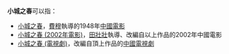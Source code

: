 '''小城之春'''可以指：
* [[小城之春|小城之春]]，[[費穆|費穆]]執導的1948年[[中國電影|中國電影]]
* [[小城之春_(2002年電影)|小城之春 (2002年電影)]]，[[田壯壯|田壯壯]]執導、改編自以上作品的2002年中國電影
*[[小城之春_(電視劇)|小城之春 (電視劇)]]，改編自頂上作品的[[中國電視劇|中國電視劇]]
{{disambig|Cat=四字作品消歧義}}